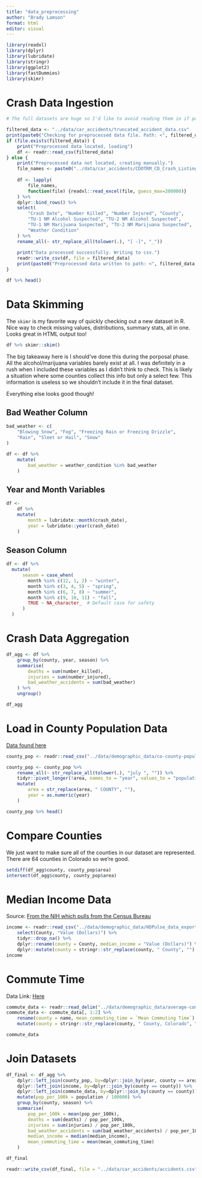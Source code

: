 ```yaml
---
title: "data_preprocessing"
author: "Brady Lamson"
format: html
editor: visual
---
```


```r
library(readxl)
library(dplyr)
library(lubridate)
library(stringr)
library(ggplot2)
library(fastDummies)
library(skimr)
```

# Crash Data Ingestion

```r
# The full datasets are huge so I'd like to avoid reading them in if possible.

filtered_data <- "../data/car_accidents/truncated_accident_data.csv"
print(paste0("Checking for preprocessed data file. Path: <", filtered_data, ">"))
if (file.exists(filtered_data)) {
    print("Preprocessed data located, loading")
    df <- readr::read_csv(filtered_data)
} else {
    print("Preprocessed data not located, creating manually.")
    file_names <- paste0("../data/car_accidents/CDOTRM_CD_Crash_Listing_-_", 2021:2023, ".xlsx")
    
    df <- lapply(
        file_names, 
        function(file) {readxl::read_excel(file, guess_max=200000)}
    ) %>%
    dplyr::bind_rows() %>% 
    select(
        "Crash Date", "Number Killed", "Number Injured", "County",
        "TU-1 NM Alcohol Suspected", "TU-2 NM Alcohol Suspected", 
        "TU-1 NM Marijuana Suspected", "TU-2 NM Marijuana Suspected",
        "Weather Condition"
    ) %>%
    rename_all(~ str_replace_all(tolower(.), "[ -]", "_"))
    
    print("Data processed successfully. Writing to csv.")
    readr::write_csv(df, file = filtered_data)
    print(paste0("Preprocessed data written to path: <", filtered_data, ">"))
}

```

```r
df %>% head()
```

# Data Skimming
The `skimr` is my favorite way of quickly checking out a new dataset in R. Nice way to check missing values, distributions, summary stats, all in one. Looks great in HTML output too!

```r
df %>% skimr::skim()
```

The big takeaway here is I should've done this during the porposal phase. All the alcohol/marijuana variables barely exist at all. I was definitely in a rush when I included these variables as I didn't think to check. This is likely a situation where some counties collect this info but only a select few. This information is useless so we shouldn't include it in the final dataset.

Everything else looks good though!

## Bad Weather Column

```r
bad_weather <- c(
    "Blowing Snow", "Fog", "Freezing Rain or Freezing Drizzle", 
    "Rain", "Sleet or Hail", "Snow"
)

df <- df %>%
    mutate(
        bad_weather = weather_condition %in% bad_weather
    )
```

## Year and Month Variables

```r
df <-
    df %>%
    mutate(
        month = lubridate::month(crash_date),
        year = lubridate::year(crash_date)
    )
```

## Season Column

```r
df <- df %>%
  mutate(
      season = case_when(
        month %in% c(12, 1, 2) ~ "winter",
        month %in% c(3, 4, 5) ~ "spring",
        month %in% c(6, 7, 8) ~ "summer",
        month %in% c(9, 10, 11) ~ "fall",
        TRUE ~ NA_character_  # Default case for safety
      )
  )
```

# Crash Data Aggregation

```r
df_agg <- df %>%
    group_by(county, year, season) %>%
    summarise(
        deaths = sum(number_killed),
        injuries = sum(number_injured),
        bad_weather_accidents = sum(bad_weather)
    ) %>%
    ungroup()

df_agg
```

# Load in County Population Data

[Data found here](https://demography.dola.colorado.gov/assets/html/county.html)

```r
county_pop <- readr::read_csv("../data/demographic_data/co-county-population.csv")
```

```r
county_pop <- county_pop %>%
    rename_all(~ str_replace_all(tolower(.), "july ", "")) %>%
    tidyr::pivot_longer(!area, names_to = "year", values_to = "population") %>%
    mutate(
        area = str_replace(area, " COUNTY", ""),
        year = as.numeric(year)
    )
```

```r
county_pop %>% head()
```

# Compare Counties

We just want to make sure all of the counties in our dataset are represented. There are 64 counties in Colorado so we're good.

```r
setdiff(df_agg$county, county_pop$area)
intersect(df_agg$county, county_pop$area)
```

# Median Income Data

Source: [From the NIH which pulls from the Census Bureau](https://hdpulse.nimhd.nih.gov/data-portal/social/table?age=001&age_options=ageall_1&demo=00011&demo_options=income_3&race=00&race_options=race_7&sex=0&sex_options=sexboth_1&socialtopic=030&socialtopic_options=social_6&statefips=08&statefips_options=area_states)

```r
income <- readr::read_csv("../data/demographic_data/HDPulse_data_export.csv") %>% 
    select(County, "Value (Dollars)") %>%
    tidyr::drop_na() %>%
    dplyr::rename(county = County, median_income = "Value (Dollars)") %>%
    dplyr::mutate(county = stringr::str_replace(county, " County", "") %>% toupper())
income
```

# Commute Time

Data Link: [Here](https://documentation-resources.opendatasoft.com/explore/dataset/average-commute-time-by-county/table/?refine.state=Colorado)

```r
commute_data <- readr::read_delim("../data/demographic_data/average-commute-time-by-county.csv", delim = ";")
commute_data <- commute_data[, 1:2] %>%
    rename(county = name, mean_commuting_time = `Mean Commuting Time`) %>%
    mutate(county = stringr::str_replace(county, " County, Colorado", "") %>% toupper())

commute_data
```

# Join Datasets

```r
df_final <- df_agg %>%
    dplyr::left_join(county_pop, by=dplyr::join_by(year, county == area)) %>%
    dplyr::left_join(income, by=dplyr::join_by(county == county)) %>%
    dplyr::left_join(commute_data, by=dplyr::join_by(county == county)) %>%
    mutate(pop_per_100k = population / 100000) %>%
    group_by(county, season) %>%
    summarise(
        pop_per_100k = mean(pop_per_100k),
        deaths = sum(deaths) / pop_per_100k,
        injuries = sum(injuries) / pop_per_100k,
        bad_weather_accidents = sum(bad_weather_accidents) / pop_per_100k,
        median_income = median(median_income),
        mean_commuting_time = mean(mean_commuting_time)
    )
```

```r
df_final
```

```r
readr::write_csv(df_final, file = "../data/car_accidents/accidents.csv")
```
